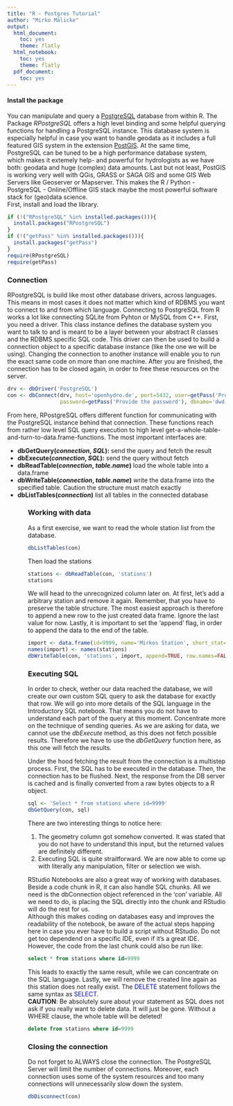 ```yaml
---
title: "R - Postgres Tutorial"
author: "Mirko Mälicke"
output:
  html_document: 
    toc: yes
    theme: flatly
  html_notebook:
    toc: yes
    theme: flatly
  pdf_document:
    toc: yes
---
```

#### Install the package

You can manipulate and query a [PostgreSQL](https://www.postgresql.org/) database from within R. The Package *RPostgreSQL* offers a high level binding and some helpful querying functions for handling a PostgreSQL instance. This database system is especially helpful in case you want to handle geodata as it includes a full featured GIS system in the extension [PostGIS](http://postgis.net/).
At the same time, PostgreSQL can be tuned to be a high performance database system, which makes it extemely help- and powerful for hydrologists as we have both: geodata and huge (complex) data amounts. Last but not least, PostGIS is working very well with QGis, GRASS or SAGA GIS and some GIS Web Servers like Geoserver or Mapserver. This makes the R / Python - PostgreSQL - Online/Offline GIS stack maybe the most powerful software stack for (geo)data science.<br>
First, install and load the library.

```r
if (!("RPostgreSQL" %in% installed.packages())){
  install.packages("RPostgreSQL")
}
if (!("getPass" %in% installed.packages())){
  install.packages("getPass")
}
require(RPostgreSQL)
require(getPass)
```

### Connection 

RPostgreSQL is build like most other database drivers, across languages. This means in most cases it does not matter which kind of RDBMS you want to connect to and from which language. Connecting to PostgreSQL from R works a lot like connecting SQLite from Pyhton or MySQL from C++. First, you need a driver. This class instance defines the database system you want to talk to and is meant to be a layer between your abstract R classes and the RDBMS specific SQL code. This driver can then be used to build a connection object to a specific database instance (like the one we will be using). Changing the connection to another instance will enable you to run the exact same code on more than one machine. After you are finished, the connection has to be closed again, in order to free these resources on the server.

```r
drv <- dbDriver('PostgreSQL')
con <- dbConnect(drv, host='openhydro.de', port=5432, user=getPass('Provide the user'), 
                 password=getPass('Provide the password'), dbname='dwd')

```

From here, RPostgreSQL offers different function for communicating with the PostgreSQL instance behind that connection. These functions reach from rather low level SQL query execution to high level get-a-whole-table-and-turn-to-data.frame-functions. The most important interfaces are:
<ul>
  <li>**dbGetQuery(_connection_, _SQL_):** send the query and fetch the result</li>
  <li>**dbExecute(_connection_, _SQL_):** send the query without fetch</li>
  <li>**dbReadTable(_connection_, _table.name_)** load the whole table into a data.frame</li>
  <li>**dbWriteTable(_connection_, _table.name_)** write the data.frame into the specified table. Caution the structure must match exactly</li>
  <li>**dbListTables(_connection_)** list all tables in the connected database</li>
<ul>

### Working with data

As a first exercise, we want to read the whole station list from the database.
```r
dbListTables(con)
```

Then load the stations
```r
stations <- dbReadTable(con, 'stations')
stations
```

We will head to the unrecognized column later on. At first, let's add a arbitrary station and remove it again. Remember, that you have to preserve the table structure. The most easiest approach is therefore to append a new row to the just created data frame. Ignore the last value for now. Lastly, it is important to set the 'append' flag, in order to append the data to the end of the table.

```r
import <- data.frame(id=9999, name='Mirkos Station', short_stat='MIRK', elev=2500, geometry="POINT(7.8 48.0)")
names(import) <- names(stations)
dbWriteTable(con, 'stations', import, append=TRUE, row.names=FALSE)
```

### Executing SQL

In order to check, wether our data reached the database, we will create our own custom SQL query to ask the database for exactly that row. We will go into more details of the SQL language in the Introductory SQL notebook. That means you do not have to understand each part of the query at this moment. Concentrate more on the technique of sending queries. As we are asking for data, we cannot use the *dbExecute* method, as this does not fetch possible results. Therefore we have to use the *dbGetQuery* function here, as this one will fetch the results.<br>

<div class="alert alert-warning">Under the hood fetching the result from the connection is a multistep process. First, the SQL has to be executed in the database. Then, the connection has to be flushed. Next, the response from the DB server is cached and is finally converted from a raw bytes objects to a R object.</div>

```r
sql <- 'Select * from stations where id=9999'
dbGetQuery(con, sql)
```

There are two interesting things to notice here:
<ol>
  <li>The geometry column got somehow converted. It was stated that you do not have to understand this input, but the returned values are definitely different.</li>
  <li>Executing SQL is quite straitforward. We are now able to come up with literally any manipulation, filter or selection we wish.</li>
</ol>
RStudio Notebooks are also a great way of working with databases. Beside a code chunk in R, it can also handle SQL chunks. All we need
is the dbConnection object referenced in the 'con' variable. All we need to do, is placing the SQL directly into the chunk and RStudio will do the rest for us. <br>
Although this makes coding on databases easy and improves the readability of the notebook, be aware of the actual steps happing here in case you ever have to build a script without RStudio. Do not get too dependend on a specific IDE, even if it's a great IDE.<br>
However, the code from the last chunk could also be run like:

```sql
select * from stations where id=9999
```

This leads to exactly the same result, while we can concentrate on the SQL language. Lastly, we will remove the created line again as this station does not really exist. The <span style='color:blue'>DELETE</span> statement follows the same syntax as <span style='color:blue'>SELECT</span>.<br>
<div class="alert alert-danger"><span class="glyphicon glyphicon-exclamation-sign" aria-hidden="True"></span> **CAUTION**: Be absolutely sure about your statement as SQL does not ask if you really want to delete data. It will just be gone. Without a WHERE clause, the whole table will be deleted!</div>

```sql
delete from stations where id=9999
```

### Closing the connection

Do not forget to ALWAYS close the connection. The PostgreSQL Server will limit the number of connections. 
Moreover, each connection uses some of the system resources and too many connections will unnecessarily slow down the system.

```r
dbDisconnect(con)
```